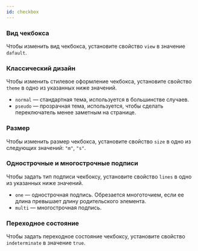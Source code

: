```yaml
---
id: checkbox
---
```







### Вид чекбокса

Чтобы изменить вид чекбокса, установите свойство `view` в значение `dafault`.

<Example
    component={CheckboxView}
    source={viewCheckboxSource}
/>

### Классический дизайн

Чтобы изменить стилевое оформление чекбокса, установите свойство `theme` в одно из указанных ниже значений.

- `normal` — стандартная тема, используется в большинстве случаев.
- `pseudo` — прозрачная тема, используется, чтобы сделать переключатель менее заметным на странице.

<Example
    component={CheckboxTheme}
    source={themeCheckboxSource}
/>

### Размер

Чтобы изменить размер чекбокса, установите свойство `size` в одно из следующих значений: `"m"`, `"s"`.

<Example
    component={CheckboxSize}
    source={sizeCheckboxSource}
/>

### Однострочные и многострочные подписи

Чтобы задать тип подписи чекбоксу, установите свойство `lines` в одно из указанных ниже значений.

- `one` — однострочная подпись. Обрезается многоточием, если ее длина превышает длину родительского элемента.
- `multi` — многострочная подпись.


<Example
    component={Lines}
    source={linesSource}
/>

### Переходное состояние

Чтобы задать переходное состояние чекбоксу, установите свойство `indeterminate` в значение `true`.


<Example
    component={Indeterminate}
    source={indeterminateSource}
/>
